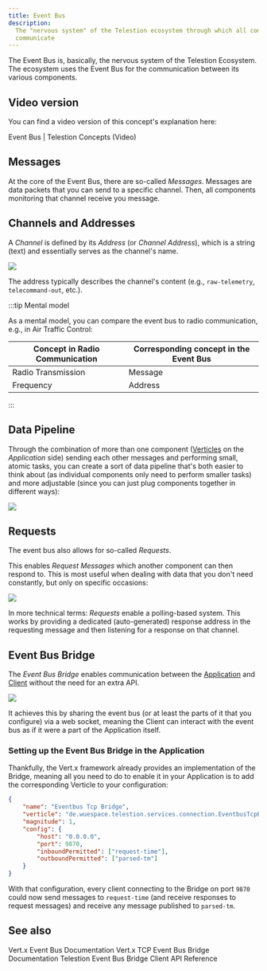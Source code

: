 ```yaml
---
title: Event Bus
description:
  The "nervous system" of the Telestion ecosystem through which all components
  communicate
---
```


<!--
Concept
=======

=== When to use this template:
Use this template when you need to describe a concept, technology,
or something similar. In other words: whenever you need to write an
article that describes a concept where the concept's name can be the
article's title (e.g., "Vert. x", "Verticle", "Event Bus")

=== When not to use this template:
Do not use these templates for articles that give context on how
to use/approach the topic. Instead, it would be best if you used a guide for that.

Writing a guide and a concept article are not mutually exclusive. Instead,
you should, in most cases, write both, where the concept gives a brief overview
of what it is, and the guide is a longer article explaining best practices on using
it.

E.g.:
Concept: Event Bus
Guide: Interacting with the Event Bus


=== Writing tips:
- Write in the present tense
- Use neutral pronouns (they/them instead of he/she and him/her)
- Be respectful to everyone
- Be aware of the potential for cultural misunderstandings
-->

<!-- Relevant imports: -->


<!-- Brief Description (1-3 lines) of the concept: -->

The Event Bus is, basically, the nervous system of the Telestion Ecosystem. The
ecosystem uses the Event Bus for the communication between its various
components.

## Video version

You can find a video version of this concept's explanation here:

<Reference to="https://www.youtube.com/watch?v=X92A77OdEg0">
	Event Bus | Telestion Concepts (Video)
</Reference>

## Messages

At the core of the Event Bus, there are so-called _Messages_. Messages are data
packets that you can send to a specific channel. Then, all components monitoring
that channel receive you message.

## Channels and Addresses

A _Channel_ is defined by its _Address_ (or _Channel Address_), which is a
string (text) and essentially serves as the channel's name.

<Image
	invertible
	src="/static/img/drawio-diagrams/vertx/eventbus.drawio.svg"
	center
/>

The address typically describes the channel's content (e.g., `raw-telemetry`,
`telecommand-out`, etc.).

:::tip Mental model

As a mental model, you can compare the event bus to radio communication, e.g.,
in Air Traffic Control:

| Concept in Radio Communication | Corresponding concept in the Event Bus |
| ------------------------------ | -------------------------------------- |
| Radio Transmission             | Message                                |
| Frequency                      | Address                                |

:::

## Data Pipeline

Through the combination of more than one component
([Verticles](/application/concepts/verticle/) on the _Application_ side) sending
each other messages and performing small, atomic tasks, you can create a sort of
data pipeline that's both easier to think about (as individual components only
need to perform smaller tasks) and more adjustable (since you can just plug
components together in different ways):

<Image
	invertible
	src="/static/img/drawio-diagrams/vertx/data-pipeline.drawio.svg"
	center
/>

## Requests

The event bus also allows for so-called _Requests_.

This enables _Request Messages_ which another component can then respond to.
This is most useful when dealing with data that you don't need constantly, but
only on specific occasions:

<Image
	invertible
	src="/static/img/drawio-diagrams/vertx/requests.drawio.svg"
	center
/>

In more technical terms: _Requests_ enable a polling-based system. This works by
providing a dedicated (auto-generated) response address in the requesting
message and then listening for a response on that channel.

## Event Bus Bridge

The _Event Bus Bridge_ enables communication between the
[Application](/common-concepts/application/) and
[Client](/common-concepts/client/) without the need for an extra API.

<Image
	invertible
	src="/static/img/drawio-diagrams/vertx/eventbus-bridge.drawio.svg"
	center
/>

It achieves this by sharing the event bus (or at least the parts of it that you
configure) via a web socket, meaning the Client can interact with the event bus
as if it were a part of the Application itself.

### Setting up the Event Bus Bridge in the Application

Thankfully, the Vert.x framework already provides an implementation of the
Bridge, meaning all you need to do to enable it in your Application is to add
the corresponding Verticle to your configuration:

````json title='conf/config.json'
{
	"name": "Eventbus Tcp Bridge",
	"verticle": "de.wuespace.telestion.services.connection.EventbusTcpBridge",
	"magnitude": 1,
	"config": {
		"host": "0.0.0.0",
		"port": 9870,
		"inboundPermitted": ["request-time"],
		"outboundPermitted": ["parsed-tm"]
	}
}
````

With that configuration, every client connecting to the Bridge on port `9870`
could now send messages to `request-time` (and receive responses to request
messages) and receive any message published to `parsed-tm`.

## See also

<Reference to="https://vertx.io/docs/vertx-core/java/#event_bus">
	Vert.x Event Bus Documentation
</Reference>
<Reference to="https://vertx.io/docs/vertx-tcp-eventbus-bridge/java/">
	Vert.x TCP Event Bus Bridge Documentation
</Reference>
<Reference to="https://wuespace.github.io/telestion-client/@wuespace/vertx-event-bus/">
	Telestion Event Bus Bridge Client API Reference
</Reference>

<!--
Snippets
--------

<Reference to="../other-article">
    Relative Link to other article
</Reference>

<Reference to="https://www.example.com">
    Example Website
</Reference>
-->
